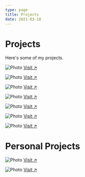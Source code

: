 ```yaml
---
type: page
title: Projects
date: 2021-03-18
---
```


# Projects

Here's some of my projects.


<Image
  src="/images/Wicked.png"
  alt="Photo"
  width={1125}
  height={750}
  priority
  className="next-image"
/>
[ Visit ↗ ](https://www.wckdparadise.com/)

<Image
  src="/images/jworra.png"
  alt="Photo"
  width={1125}
  height={750}
  priority
  className="next-image"
/>
[ Visit ↗ ](https://www.jworra.com)

<Image
  src="/images/wizg.png"
  alt="Photo"
  width={1125}
  height={750}
  priority
  className="next-image"
/>
[ Visit ↗ ](https://wizgmusic.com)

<Image
  src="/images/kaysin.png"
  alt="Photo"
  width={1125}
  height={750}
  priority
  className="next-image"
/>
[ Visit ↗ ](https://kaysin.com)

<Image
  src="/images/lam.png"
  alt="Photo"
  width={1125}
  height={750}
  priority
  className="next-image"
/>
[ Visit ↗ ](https://www.laffairemusicale.com/)

<Image
  src="/images/soda.png"
  alt="Photo"
  width={1125}
  height={750}
  priority
  className="next-image"
/>
[ Visit ↗ ](https://www.deejaysoda.com/)

<Image
  src="/images/icecapade.jpg"
  alt="Photo"
  width={1125}
  height={750}
  priority
  className="next-image"
/>
[ Visit ↗ ](https://icecapadefrozentreats.com/)


# Personal Projects

<Image
  src="/images/filmther.png"
  alt="Photo"
  width={1125}
  height={750}
  priority
  className="next-image"
/>
[ Visit ↗ ](https://filmtherv2.netlify.app/home)

<Image
  src="/images/qmovie.png"
  alt="Photo"
  width={1125}
  height={750}
  priority
  className="next-image"
/>
[ Visit ↗ ](https://fimther-arqn.vercel.app/)
